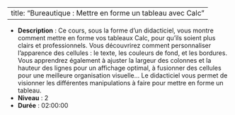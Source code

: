 
---
title: "Bureautique : Mettre en forme un tableau avec Calc"
---


- **Description** : Ce cours, sous la forme d’un didacticiel, vous montre comment mettre en forme vos tableaux Calc, pour qu’ils soient plus clairs et professionnels. Vous découvrirez comment personnaliser l'apparence des cellules : le texte, les couleurs de fond, et les bordures. Vous apprendrez également à ajuster la largeur des colonnes et la hauteur des lignes pour un affichage optimal, à fusionner des cellules pour une meilleure organisation visuelle…  Le didacticiel vous permet de visionner les différentes manipulations à faire pour mettre en forme un tableau.
- **Niveau** : 2
- **Durée** : 02:00:00
